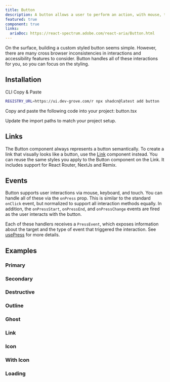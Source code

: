 ```yaml
---
title: Button
description: A button allows a user to perform an action, with mouse, touch, and keyboard interactions.
featured: true
component: true
links:
  ariaDoc: https://react-spectrum.adobe.com/react-aria/Button.html
---
```


On the surface, building a custom styled button seems simple. However, there are many cross browser inconsistencies in interactions and accessibility features to consider. Button handles all of these interactions for you, so you can focus on the styling.

<ComponentPreview name="button-demo" />

## Installation

<Tabs defaultValue="cli">

<TabsList>
  <TabsTrigger value="cli">CLI</TabsTrigger>
  <TabsTrigger value="manual">Copy & Paste</TabsTrigger>
</TabsList>

<TabsContent value="cli">

```bash
REGISTRY_URL=https://ui.dev-grove.com/r npx shadcn@latest add button
```

</TabsContent>

<TabsContent value="manual">

<Steps>

<Step>Copy and paste the following code into your project: button.tsx</Step>

<ComponentSource name="button" />

<Step>Update the import paths to match your project setup.</Step>

</Steps>

</TabsContent>

</Tabs>

## Links

The Button component always represents a button semantically.
To create a link that visually looks like a button, use the [Link](../../../docs/components/link) component instead. You can reuse the same styles you apply to the Button component on the Link. It includes support for React Router, NextJs and Remix.

## Events

Button supports user interactions via mouse, keyboard, and touch. You can handle all of these via the `onPress` prop. This is similar to the standard `onClick` event, but normalized to support all interaction methods equally. In addition, the `onPressStart`, `onPressEnd`, and `onPressChange` events are fired as the user interacts with the button.

Each of these handlers receives a `PressEvent`, which exposes information about the target and the type of event that triggered the interaction. See [usePress](https://react-spectrum.adobe.com/react-aria/usePress.html) for more details.

<ComponentPreview name="button-press" />

## Examples

### Primary

<ComponentPreview name="button-demo" />

### Secondary

<ComponentPreview name="button-secondary" />

### Destructive

<ComponentPreview name="button-destructive" />

### Outline

<ComponentPreview name="button-outline" />

### Ghost

<ComponentPreview name="button-ghost" />

### Link

<ComponentPreview name="button-link" />

### Icon

<ComponentPreview name="button-icon" />

### With Icon

<ComponentPreview name="button-with-icon" />

### Loading

<ComponentPreview name="button-loading" />
